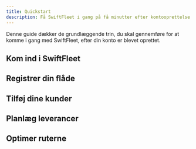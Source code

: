 ```yaml
---
title: Quickstart
description: Få SwiftFleet i gang på få minutter efter kontooprettelse.
---
```

Denne guide dækker de grundlæggende trin, du skal gennemføre for at komme i gang med SwiftFleet, efter din konto er blevet oprettet.

## Kom ind i SwiftFleet

## Registrer din flåde

## Tilføj dine kunder

## Planlæg leverancer

## Optimer ruterne